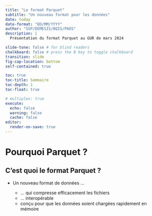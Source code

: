 ```yaml
---
title: "Le format Parquet"
subtitle: "Un nouveau format pour les données"
date: today
date-format: "DD/MM/YYYY"
author: "SSP/DEMESIS/BQIS/PAOS"
description: |
  Présentation du format Parquet au GUR de mars 2024

slide-tone: false # for blind readers
chalkboard: false # press the B key to toggle chalkboard
transition: slide
fig-cap-location: bottom
self-contained: true

toc: true
toc-title: Sommaire
toc-depth: 1
toc-float: true

# multiplex: true
execute:
  echo: false
  warning: false
  cache: false
editor:
  render-on-save: true
---
```


# Pourquoi Parquet ? {.backgroundTitre}

## C'est quoi le format Parquet ?
    
- Un nouveau format de données ...

  - ... qui compresse efficacement les fichiers
  - ... interopérable
  - conçu pour que les données soient chargées rapidement en mémoire

